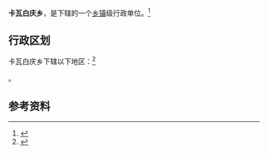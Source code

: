 {{中国乡级行政区|54/21/27/205/000}}

'''卡瓦白庆乡'''，是{{PRC admin/fullname|54/21/27/205/000|3}}下辖的一个[[乡镇|乡镇]]级行政单位。<ref>{{PRC admin/ref sgc|{{PRC admin/parent|54/21/27/205/000}}}}</ref>

== 行政区划 ==

卡瓦白庆乡下辖以下地区：<ref>{{PRC admin/ref sgc|54/21/27/205/000}}</ref>

{{PRC admin/children|54/21/27/205/000}}。

== 参考资料 ==

{{reflist}}

{{行政区划小作品}}
{{PRC admin/navcat|54/21/27/205/000}}